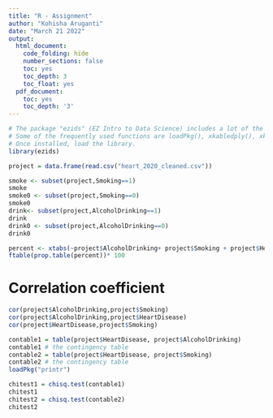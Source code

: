 ```yaml
---
title: "R - Assignment"
author: "Kohisha Aruganti"
date: "March 21 2022"
output:
  html_document:
    code_folding: hide
    number_sections: false
    toc: yes
    toc_depth: 3
    toc_float: yes
  pdf_document:
    toc: yes
    toc_depth: '3'
---
```


```r
# The package "ezids" (EZ Intro to Data Science) includes a lot of the helper functions we developed for the course. 
# Some of the frequently used functions are loadPkg(), xkabledply(), xkablesummary(), uzscale(), etc.
# Once installed, load the library.
library(ezids)
```

```r
project = data.frame(read.csv("heart_2020_cleaned.csv"))
```


```r
smoke <- subset(project,Smoking==1)
smoke
smoke0 <- subset(project,Smoking==0)
smoke0
drink<- subset(project,AlcoholDrinking==1)
drink
drink0 <- subset(project,AlcoholDrinking==0)
drink0
```

```r
percent <- xtabs(~project$AlcoholDrinking+ project$Smoking + project$HeartDisease)
ftable(prop.table(percent))* 100

```

# Correlation coefficient 

```r
cor(project$AlcoholDrinking,project$Smoking)
cor(project$AlcoholDrinking,project$HeartDisease)
cor(project$HeartDisease,project$Smoking)

```

```r

contable1 = table(project$HeartDisease, project$AlcoholDrinking)
contable1 # the contingency table
contable2 = table(project$HeartDisease, project$Smoking)
contable2 # the contingency table
loadPkg("printr")

```

```r

chitest1 = chisq.test(contable1)
chitest1
chitest2 = chisq.test(contable2)
chitest2
```


